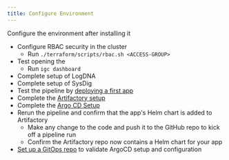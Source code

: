 ```yaml
---
title: Configure Environment
---
```



<PageDescription>

Configure the environment after installing it

</PageDescription>

- Configure RBAC security in the cluster
    - Run `./terraform/scripts/rbac.sh <ACCESS-GROUP>`
- Test opening the [<Globals name="dashboard" />](/getting-started/dashboard)
    - Run `igc dashboard`
- Complete setup of LogDNA
- Complete setup of SysDig
- Test the pipeline by [deploying a first app](/getting-started/deploy-app)
- Complete the [Artifactory setup](/admin/artifactory-setup)
- Complete the [Argo CD Setup](/admin/argocd-setup)
- Rerun the pipeline and confirm that the app's Helm chart is added to Artifactory
    - Make any change to the code and push it to the GitHub repo to kick off a pipeline run
    - Confirm the Artifactory repo now contains a Helm chart for your app
- [Set up a GitOps repo](/practical/inventory-part2#using-cd-to-deploy-to-test) to validate ArgoCD setup and configuration
